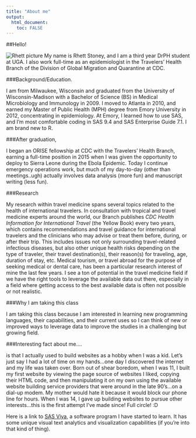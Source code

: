 ---
title: "About me"
output: 
  html_document:
    toc: FALSE
---


##Hello! 

![Rhett picture](C:/GitHub/MADA/RhettStoney-MADA-portfolio/RhettStoney-MADA-portfolio/rhett pic.jpg)
My name is Rhett Stoney, and I am a third year DrPH student at UGA.  I also work full-time as an epidemiologist in the Travelers' Health Branch of the Division of Global Migration and Quarantine at CDC.

###Background/Education.

I am from Milwaukee, Wisconsin and graduated from the University of Wisconsin-Madison with a Bachelor of Science (BS) in Medical Microbiology and Immunology in 2009. I moved to Atlanta in 2010, and earned my Master of Public Health (MPH) degree from Emory University in 2012, concentrating in epidemiology. At Emory, I learned how to use SAS, and I'm most comfortable coding in SAS 9.4 and SAS Enterprise Guide 7.1.  I am brand new to R.

###After graduation,

I began an ORISE fellowship at CDC with the Travelers' Health Branch, earning a full-time position in 2015 when I was given the opportunity to deploy to Sierra Leone during the Ebola Epidemic. Today I continue emergency operations work, but much of my day-to-day (other than meetings..ugh) actually involves data analysis (more fun) and manuscript writing (less fun).

###Research

My research within travel medicine spans several topics related to the health of international travelers. In consultation with tropical and travel medicine experts around the world, our Branch publishes *CDC Health Information for International Travel* (the Yellow Book) every two years, which contains recommendations and travel guidance for international travelers and the clinicians who may advise or treat them before, during, or after their trip. This includes issues not only surrounding travel-related infectious diseases, but also other unique health risks depending on the type of traveler, their travel destination(s), their reason(s) for traveling, age, duration of stay, etc.  Medical tourism, or travel abroad for the purpose of seeking medical or dental care, has been a particular research interest of mine the last few years. I see a ton of potential in the travel medicine field if we have the right tools to leverage the available data out there, especially in a field where getting access to the best available data is often not possible or not realistic.

###Why I am taking this class

I am taking this class because I am interested in learning new programming languages, their capabilities, and their current uses so I can think of new or improved ways to leverage data to improve the studies in a challenging but growing field. 


###Interesting fact about me....

is that I actually used to build websites as a hobby when I was a kid. Let's just say I had a lot of time on my hands...one day I discovered the internet and my life was taken over. Born out of shear boredom, when I was 11, I built my first website by viewing the page source of websites I liked, copying their HTML code, and then manipulating it on my own using the available website building service providers that were around in the late 90's...on a dial-up modem. My mother would hate it because it would block our phone line for hours. When I was 14, I gave up building websites to pursue other interests...this is the first attempt I've made since! Full circle! :D

Here is a link to [SAS Viya](https://www.sas.com/en_us/software/viya.html), a software program I have started to learn. It has some unique visual text analytics and visualization capabilities (if you're into that kind of thing).  

